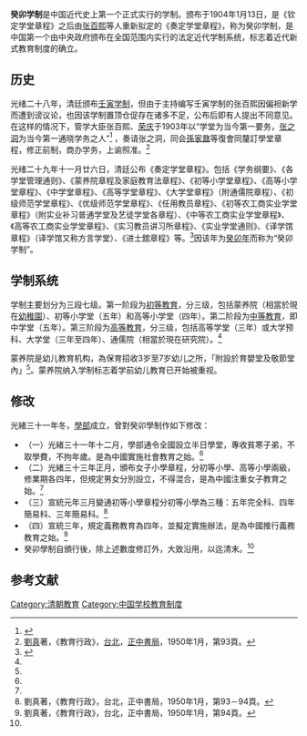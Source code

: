 '''癸卯学制'''是中国近代史上第一个正式实行的学制。颁布于1904年1月13日，是《钦定学堂章程》之后由[[张百熙|张百熙]]等人重新拟定的《奏定学堂章程》，称为癸卯学制，是中国第一个由中央政府颁布在全国范围内实行的法定近代学制系统，标志着近代新式教育制度的确立。

==历史==
光绪二十八年，清廷颁布[[壬寅学制|壬寅学制]]，但由于主持编写壬寅学制的张百熙因偏袒新学而遭到谤议论，也因该学制置顶仓促存在诸多不足，公布后即有人提出不同意见。在这样的情况下，管学大臣张百熙、[[荣庆|荣庆]]于1903年以“学堂为当今第一要务，[[张之洞|张之洞]]为当今第一通晓学务之人”<ref>{{cite book|author=朱有献|title=中国近代学制史料（第二辑上册）|pages=71}}</ref> ，奏请张之洞，同会[[孫家鼐|孫家鼐]]等復會同釐訂學堂章程，修正前制，商办学务，上谕照准。<ref name="行政，第93頁">[[劉真|劉真]]著，《教育行政》，[[台北|台北]]，[[正中書局|正中書局]]，1950年1月，第93頁。</ref>

光绪二十九年十一月廿六日，清廷公布《奏定学堂章程》。包括《学务纲要》、《各学堂管理通则》、《蒙养院章程及家庭教育法章程》、《初等小学堂章程》、《高等小学堂章程》、《中学堂章程》、《高等学堂章程》、《大学堂章程》（附通儒院章程）、《初级师范学堂章程》、《优级师范学堂章程》、《任用教员章程》、《初等农工商实业学堂章程》（附实业补习普通学堂及艺徒学堂各章程）、《中等农工商实业学堂章程》、《高等农工商实业学堂章程》、《实习教员讲习所章程》、《实业学堂通则》、《译学馆章程》（译学馆又称方言学堂）、《进士舘章程》等。<ref>{{cite book|author=朱有献|title=中国近代学制史料（第二辑上册）|pages=78－79}}</ref>因该年为[[癸卯|癸卯年]]而称为“癸卯学制”。

==学制系统==
学制主要划分为三段七级。第一阶段为[[初等教育|初等教育]]，分三级，包括蒙养院（相當於現在[[幼稚園|幼稚園]]）、初等小学堂（五年）和高等小学堂（四年）。第二阶段为[[中等教育|中等教育]]，即中学堂（五年）。第三阶段为[[高等教育|高等教育]]，分三级，包括高等学堂（三年）或大学预科、大学堂（三年至四年）、通儒院（相當於現在研究院）。<ref name="行政，第93頁"/>

蒙养院是幼儿教育机构，為保育招收3岁至7岁幼儿之所，「附設於育嬰堂及敬節堂內」<ref name="行政，第93頁"/>。蒙养院纳入学制标志着学前幼儿教育已开始被重视。

==修改==
光緒三十一年冬，[[学部_(清朝)|學部]]成立，曾對癸卯學制作如下修改：
*（一）光緒三十一年十二月，學部通令全國設立半日學堂，專收貧寒子弟，不取學費，不拘年歲。是為中國實施社會教育之始。<ref name="行政，第93頁"/>
*（二）光緒三十三年正月，頒布女子小學章程，分初等小學、高等小學兩級，修業期各四年，但規定男女分別設立，不得混合，是為中國注重女子教育之始。<ref name="行政，第93頁"/>
*（三）宣統元年三月變通初等小學章程分初等小學為三種：五年完全科、四年簡易科、三年簡易科。<ref>劉真著，《教育行政》，台北，正中書局，1950年1月，第93－94頁。</ref>
*（四）宣統三年，規定義務教育為四年，並擬定實施辦法，是為中國推行義務教育之始。<ref name="行政，第94頁">劉真著，《教育行政》，台北，正中書局，1950年1月，第94頁。</ref>
*癸卯學制自頒行後，除上述數度修訂外，大致沿用，以迄清末。<ref name="行政，第94頁"/>

==参考文献==
{{Reflist|2}}

{{中国近代学制}}

[[Category:清朝教育|Category:清朝教育]]
[[Category:中国学校教育制度|Category:中国学校教育制度]]